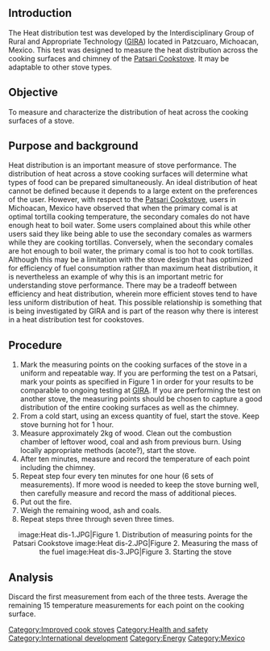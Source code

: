 {{TOCright}}



== Introduction ==
The Heat distribution test was developed by the Interdisciplinary Group of Rural and Appropriate Technology ([http://gira.org.mx GIRA]) located in Patzcuaro, Michoacan, Mexico.  This test was designed to measure the heat distribution across the cooking surfaces and chimney of the [[Patsari Cookstove]].  It may be adaptable to other stove types.  

== Objective ==

To measure and characterize the distribution of heat across the cooking surfaces of a stove.   


== Purpose and background ==

Heat distribution is an important measure of stove performance.  The distribution of heat across a stove cooking surfaces will determine what types of food can be prepared simultaneously.  An ideal distribution of heat cannot be defined because it depends to a large extent on the preferences of the user.  However, with respect to the [[Patsari Cookstove]], users in Michoacan, Mexico have observed that when the primary comal is at optimal tortilla cooking temperature, the secondary comales do not have enough heat to boil water.  Some users complained about this while other users said they like being able to use the secondary comales as warmers while they are cooking tortillas.  Conversely, when the secondary comales are hot enough to boil water, the primary comal is too hot to cook tortillas. Although this may be a limitation with the stove design that has optimized for efficiency of fuel consumption rather than maximum heat distribution, it is nevertheless an example of why this is an important metric for understanding stove performance.  There may be a tradeoff between efficiency and heat distribution, wherein more efficient stoves tend to have less uniform distribution of heat.  This possible relationship is something that is being investigated by GIRA and is part of the reason why there is interest in a heat distribution test for cookstoves.

== Procedure ==
#Mark the measuring points on the cooking surfaces of the stove in a uniform and repeatable way.  If you are performing the test on a Patsari, mark your points as specified in Figure 1 in order for your results to be comparable to ongoing testing at [http://gira.org.mx GIRA].  If you are performing the test on another stove, the measuring points should be chosen to capture a good distribution of the entire cooking surfaces as well as the chimney.
#From a cold start, using an excess quantity of fuel, start the stove.  Keep stove burning hot for 1 hour.
#Measure approximately 2kg of wood.  Clean out the combustion chamber of leftover wood, coal and ash from previous burn.  Using locally appropriate methods (acote?), start the stove.
#After ten minutes, measure and record the temperature of each point including the chimney.  
#Repeat step four every ten minutes for one hour (6 sets of measurements). If more wood is needed to keep the stove burning well, then carefully measure and record the mass of additional pieces.
#Put out the fire.
#Weigh the remaining wood, ash and coals.
#Repeat steps three through seven three times.
<center>
<gallery caption="Heat distribution test images" widths=200px heights=200px>
image:Heat dis-1.JPG|Figure 1. Distribution of measuring points for the Patsari Cookstove
image:Heat dis-2.JPG|Figure 2. Measuring the mass of the fuel
image:Heat dis-3.JPG|Figure 3. Starting the stove
</gallery>
</center>

== Analysis ==

Discard the first measurement from each of the three tests.  Average the remaining 15 temperature measurements for each point on the cooking surface.




[[Category:Improved cook stoves]]
[[Category:Health and safety]]
[[Category:International development]]
[[Category:Energy]]
[[Category:Mexico]]